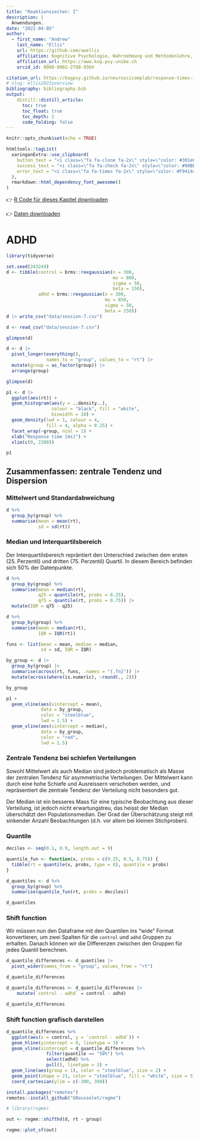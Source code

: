 ```yaml
---
title: "Reaktionszeiten: I"
description: |
  Anwendungen.
date: "2022-04-05"
author:
  - first_name: "Andrew"
    last_name: "Ellis"
    url: https://github.com/awellis
    affiliation: Kognitive Psychologie, Wahrnehmung und Methodenlehre, Universität Bern 
    affiliation_url: https://www.kog.psy.unibe.ch
    orcid_id: 0000-0002-2788-936X

citation_url: https://kogpsy.github.io/neuroscicomplab/response-times-1.html
# slug: ellis2021overview
bibliography: bibliography.bib
output: 
    distill::distill_article:
      toc: true
      toc_float: true
      toc_depth: 2
      code_folding: false
---
```


```r
knitr::opts_chunk$set(echo = TRUE)
```

```r
htmltools::tagList(
  xaringanExtra::use_clipboard(
    button_text = "<i class=\"fa fa-clone fa-2x\" style=\"color: #301e64\"></i>",
    success_text = "<i class=\"fa fa-check fa-2x\" style=\"color: #90BE6D\"></i>",
    error_text = "<i class=\"fa fa-times fa-2x\" style=\"color: #F94144\"></i>"
  ),
  rmarkdown::html_dependency_font_awesome()
)
```

:::note
👉 [R Code für dieses Kapitel downloaden](./files/response-times-1.R)

👉 [Daten downloaden](./data/session-7.csv)
:::





# ADHD

```r
library(tidyverse)
```

```r
set.seed(243249)
d <- tibble(control = brms::rexgaussian(n = 300, 
                                        mu = 800, 
                                        sigma = 50, 
                                        beta = 150),
            adhd = brms::rexgaussian(n = 300, 
                                     mu = 850, 
                                     sigma = 50, 
                                     beta = 250))
d |> write_csv("data/session-7.csv")
```

```r
d <- read_csv("data/session-7.csv")
```
 
```r
glimpse(d)
```


```r
d <- d |>
  pivot_longer(everything(), 
               names_to = "group", values_to = "rt") |> 
  mutate(group = as_factor(group)) |> 
  arrange(group)
```

```r
glimpse(d)
```

```r
p1 <- d |> 
  ggplot(aes(rt)) +
  geom_histogram(aes(y = ..density..), 
                 colour = "black", fill = "white",
                 binwidth = 10) +
  geom_density(lwd = 1, colour = 4,
               fill = 4, alpha = 0.25) +
  facet_wrap(~group, ncol = 1) +
  xlab("Response time [ms]") +
  xlim(c(0, 2200))
```

```r
p1
```




## Zusammenfassen: zentrale Tendenz und Dispersion


### Mittelwert und Standardabweichung

```r
d %>% 
  group_by(group) %>% 
  summarise(mean = mean(rt),
            sd = sd(rt))
```


### Median und Interquartilsbereich

Der Interquartilsbereich repräntiert den Unterschied zwischen dem ersten (25. Perzentil) und dritten (75. Perzentil) Quartil. In diesem Bereich befinden sich 50% der Datenpunkte.

```r
d %>% 
  group_by(group) %>% 
  summarise(mean = median(rt),
            q25 = quantile(rt, probs = 0.25),
            q75 = quantile(rt, probs = 0.75)) |> 
  mutate(IQR = q75 - q25)
```


```r
d %>% 
  group_by(group) %>% 
  summarise(mean = median(rt),
            IQR = IQR(rt))
```


```r
funs <- list(mean = mean, median = median, 
             sd = sd, IQR = IQR)

by_group <- d |>
  group_by(group) |>
  summarise(across(rt, funs, .names = "{.fn}")) |>
  mutate(across(where(is.numeric), ~round(., 2)))
```

```r
by_group
```


```r
p1 +
  geom_vline(aes(xintercept = mean), 
             data = by_group,
             color = "steelblue",
             lwd = 1.5) +
  geom_vline(aes(xintercept = median), 
             data = by_group, 
             color = "red",
             lwd = 1.5)
```


### Zentrale Tendenz bei schiefen Verteilungen

Sowohl Mittelwert als auch Median sind jedoch problematisch als Masse der zentralen Tendenz für asymmetrische Verteilungen. Der Mittelwert kann durch eine hohe Schiefe und Ausreissern verschoben werden, und repräsentiert die zentrale Tendenz der Verteilung nicht besonders gut. 

Der Median ist ein besseres Mass für eine typische Beobachtung aus dieser Verteilung, ist jedoch nicht erwartungstreu, das heisst der Median überschätzt den Populationsmedian. Der Grad der Überschätzung steigt mit sinkender Anzahl Beobachtungen (d.h. vor allem bei kleinen Stichproben).


### Quantile


```r
deciles <- seq(0.1, 0.9, length.out = 9)
```

```r
quantile_fun <- function(x, probs = c(0.25, 0.5, 0.75)) {
  tibble(rt = quantile(x, probs, type = 8), quantile = probs)
}
```


```r
d_quantiles <- d %>% 
  group_by(group) %>% 
  summarise(quantile_fun(rt, probs = deciles))
```

```r
d_quantiles
```

### Shift function

Wir müssen nun den Dataframe mit den Quantilen ins "wide" Format konvertieren, um zwei Spalten für die `control` und `adhd` Gruppen zu erhalten. Danach können wir die Differenzen zwischen den Gruppen für jedes Quantil berechnen.


```r
d_quantile_differences <- d_quantiles |> 
  pivot_wider(names_from = "group", values_from = "rt") 
```


```r
d_quantile_differences
```

```r
d_quantile_differences <- d_quantile_differences |> 
    mutate(`control - adhd` = control - adhd)
```


```r
d_quantile_differences
```




### Shift function grafisch darstellen

```r
d_quantile_differences %>% 
  ggplot(aes(x = control, y = `control - adhd`)) +
  geom_hline(yintercept = 0, linetype = 3) +
  geom_vline(xintercept = d_quantile_differences %>% 
               filter(quantile == "50%") %>% 
               select(adhd) %>% 
               pull(), linetype = 3) +
  geom_line(aes(group = 1), color = "steelblue", size = 2) +
  geom_point(shape = 21, color = "steelblue", fill = "white", size = 5, stroke = 1) +
  coord_cartesian(ylim = c(-300, 300))
```

```r
install.packages("remotes")
remotes::install_github("GRousselet/rogme")
```

```r
# library(rogme)
```

```r
out <- rogme::shifthd(d, rt ~ group)
```

```r
rogme::plot_sf(out)
```

